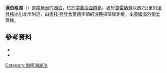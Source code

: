 {{coord|54|19|S|36|31|W|source:GNIS|display=title}}

'''漢伯格湖'''（{{lang-en|Hamberg Lakes}}）是[[南極洲|南極洲]]的[[湖泊|湖泊]]，位於[[南喬治亞群島|南喬治亞群島]]，處於[[莫雷納灣|莫雷納灣]]以西2公里的[[漢貝格冰川|漢貝格冰川]]北岸附近，由[[奧托·努登舍爾德|奧托·努登舍爾德]]率領的[[瑞典|瑞典]]探險隊測量，由[[英國海外領土|英國海外領土]]管轄。

==參考資料==
*{{cite gnis | type = antarid | id = 6274| name = Hamberg Lakes | accessdate = 2012-05-18}}
*{{usgs-gazetteer|id=6274}}

{{Antarctica-geo-stub}}
[[Category:南極洲湖泊|Category:南極洲湖泊]]